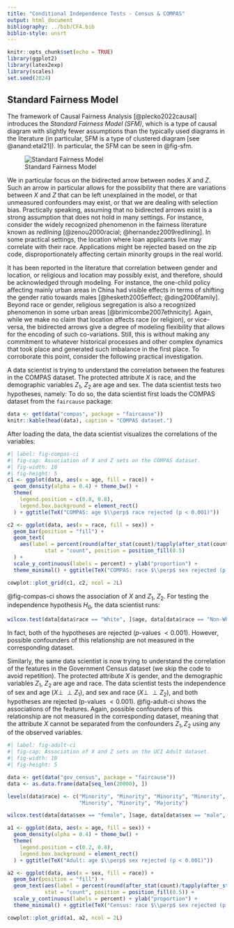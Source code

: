 ```yaml
---
title: "Conditional Independence Tests - Census & COMPAS"
output: html_document
bibliography: ../bib/CFA.bib
biblio-style: unsrt
---
```


```r
knitr::opts_chunk$set(echo = TRUE)
library(ggplot2)
library(latex2exp)
library(scales)
set.seed(2024)
```

## Standard Fairness Model

The framework of Causal Fairness Analysis [@plecko2022causal] introduces the _Standard Fairness Model (SFM)_, which is a type of causal diagram with slightly fewer assumptions than the typically used diagrams in the literature (in particular, SFM is a type of clustered diagram [see @anand:etal21]). In particular, the SFM can be seen in @fig-sfm. 

::: {layout="[[-25, 50, -25]]"}
![Standard Fairness Model](../figs/sfm.png){#fig-sfm}
:::

We in particular focus on the bidirected arrow between nodes $X$ and $Z$. Such an arrow in particular allows for the possibility that there are variations between $X$ and $Z$ that can be left unexplained in the model, or that unmeasured confounders may exist, or that we are dealing with selection bias. 
Practically speaking, assuming that no bidirected arrows exist is a strong assumption that does not hold in many settings. For instance, consider the widely recognized phenomenon in the fairness literature known as _redlining_ [@zenou2000racial; @hernandez2009redlining]. In some practical settings, the location where loan applicants live may correlate with their race. Applications might be rejected based on the zip code, disproportionately affecting certain minority groups in the real world. 

It has been reported in the literature that correlation between gender and location, or religious and location may possibly exist, and therefore, should be acknowledged through modeling. For instance, the one-child policy affecting mainly urban areas in China had visible effects in terms of shifting the gender ratio towards males [@hesketh2005effect; @ding2006family]. Beyond race or gender, religious segregation is also a recognized phenomenon in some urban areas [@brimicombe2007ethnicity]. Again, while we make no claim that location affects race (or religion), or vice-versa, the bidirected arrows give a degree of modeling flexibility that allows for the encoding of such co-variations. Still, this is without making any commitment to whatever historical processes and other complex dynamics that took place and generated such imbalance in the first place. To corroborate this point, consider the following practical investigation.

A data scientist is trying to understand the correlation between the features in the COMPAS dataset. The protected attribute $X$ is race, and the demographic variables $Z_1$, $Z_2$ are age and sex. The data scientist tests two hypotheses, namely:
\begin{align}
    H^{(1)}_0: X \perp\!\!\!\perp Z_1,\\
    H^{(2)}_0: X \perp\!\!\!\perp Z_2.
\end{align}
To do so, the data scientist first loads the COMPAS dataset from the `faircause` package:
```r
data <- get(data("compas", package = "faircause"))
knitr::kable(head(data), caption = "COMPAS dataset.")
```

After loading the data, the data scientist visualizes the correlations of the variables:
```r
#| label: fig-compas-ci
#| fig-cap: Association of X and Z sets on the COMPAS dataset.
#| fig-width: 10
#| fig-height: 5
c1 <- ggplot(data, aes(x = age, fill = race)) +
  geom_density(alpha = 0.4) + theme_bw() +
  theme(
    legend.position = c(0.8, 0.8),
    legend.box.background = element_rect()
  ) + ggtitle(TeX("COMPAS: age $\\perp$ race rejected (p < 0.001)"))

c2 <- ggplot(data, aes(x = race, fill = sex)) +
  geom_bar(position = "fill") +
  geom_text(
    aes(label = percent(round(after_stat(count)/tapply(after_stat(count), after_stat(x), sum)[after_stat(x)], 4))),
            stat = "count", position = position_fill(0.5)
  ) +
  scale_y_continuous(labels = percent) + ylab("proportion") +
  theme_minimal() + ggtitle(TeX("COMPAS: race $\\perp$ sex rejected (p < 0.001)"))

cowplot::plot_grid(c1, c2, ncol = 2L)
```

@fig-compas-ci shows the association of $X$ and $Z_1$, $Z_2$. For testing the independence hypothesis $H_0$, the data scientist runs:
```r
wilcox.test(data[data$race == "White", ]$age, data[data$race == "Non-White", ]$age)
```
In fact, both of the hypotheses are rejected ($p$-values $< 0.001$). However, possible confounders of this relationship are not measured in the corresponding dataset.

Similarly, the same data scientist is now trying to understand the correlation of the features in the Government Census dataset (we skip the code to avoid repetition). The protected attribute $X$ is gender, and the demographic variables $Z_1$, $Z_2$ are age and race. The data scientist tests the independence of sex and age ($X \perp\!\!\!\perp Z_1$), and sex and race ($X \perp\!\!\!\perp Z_2$), and both hypotheses are rejected (p-values $< 0.001$). @fig-adult-ci shows the associations of the features. Again, possible confounders of this relationship are not measured in the corresponding dataset, meaning that the attribute $X$ cannot be separated from the confounders $Z_1, Z_2$ using any of the observed variables.

```r
#| label: fig-adult-ci
#| fig-cap: Association of X and Z sets on the UCI Adult dataset.
#| fig-width: 10
#| fig-height: 5

data <- get(data("gov_census", package = "faircause"))
data <- as.data.frame(data[seq_len(20000), ])

levels(data$race) <- c("Minority", "Minority", "Minority", "Minority", 
                       "Minority", "Minority", "Majority")

wilcox.test(data[data$sex == "female", ]$age, data[data$sex == "male", ]$age)

a1 <- ggplot(data, aes(x = age, fill = sex)) +
  geom_density(alpha = 0.4) + theme_bw() +
  theme(
    legend.position = c(0.2, 0.8),
    legend.box.background = element_rect()
  ) + ggtitle(TeX("Adult: age $\\perp$ sex rejected (p < 0.001)"))

a2 <- ggplot(data, aes(x = sex, fill = race)) +
  geom_bar(position = "fill") +
  geom_text(aes(label = percent(round(after_stat(count)/tapply(after_stat(count), after_stat(x), sum)[after_stat(x)], 4))),
            stat = "count", position = position_fill(0.5)) +
  scale_y_continuous(labels = percent) + ylab("proportion") +
  theme_minimal() + ggtitle(TeX("Census: race $\\perp$ sex rejected (p < 0.001)"))

cowplot::plot_grid(a1, a2, ncol = 2L)
```
